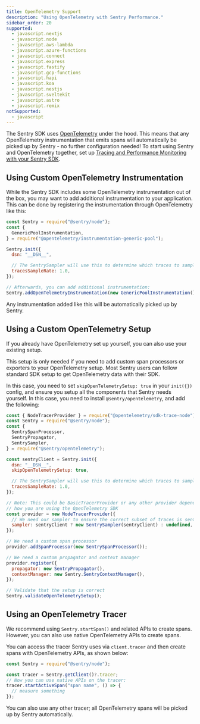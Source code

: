 ```yaml
---
title: OpenTelemetry Support
description: "Using OpenTelemetry with Sentry Performance."
sidebar_order: 20
supported:
  - javascript.nextjs
  - javascript.node
  - javascript.aws-lambda
  - javascript.azure-functions
  - javascript.connect
  - javascript.express
  - javascript.fastify
  - javascript.gcp-functions
  - javascript.hapi
  - javascript.koa
  - javascript.nestjs
  - javascript.sveltekit
  - javascript.astro
  - javascript.remix
notSupported:
  - javascript
---
```


The Sentry SDK uses [OpenTelemetry](https://opentelemetry.io/) under the hood. This means that any OpenTelemetry instrumentation that emits spans will automatically be picked up by Sentry - no further configuration needed! To start using Sentry and OpenTelemetry together, set up [Tracing and Performance Monitoring with your Sentry SDK](../).

## Using Custom OpenTelemetry Instrumentation

While the Sentry SDK includes some OpenTelemetry instrumentation out of the box, you may want to add additional instrumentation to your application. This can be done by registering the instrumentation through OpenTelemetry like this:

```js
const Sentry = require("@sentry/node");
const {
  GenericPoolInstrumentation,
} = require("@opentelemetry/instrumentation-generic-pool");

Sentry.init({
  dsn: "__DSN__",

  // The SentrySampler will use this to determine which traces to sample
  tracesSampleRate: 1.0,
});

// Afterwards, you can add additional instrumentation:
Sentry.addOpenTelemetryInstrumentation(new GenericPoolInstrumentation());
```

Any instrumentation added like this will be automatically picked up by Sentry.

## Using a Custom OpenTelemetry Setup

If you already have OpenTelemetry set up yourself, you can also use your existing setup.

<Note>

This setup is only needed if you need to add custom span processors or exporters to your OpenTelemetry setup. Most Sentry users can follow standard SDK setup to get OpenTelemetry data with their SDK.

</Note>

In this case, you need to set `skipOpenTelemetrySetup: true` in your `init({})` config, and ensure you setup all the
components that Sentry needs yourself. In this case, you need to install `@sentry/opentelemetry`, and add the following:

```js
const { NodeTracerProvider } = require("@opentelemetry/sdk-trace-node");
const Sentry = require("@sentry/node");
const {
  SentrySpanProcessor,
  SentryPropagator,
  SentrySampler,
} = require("@sentry/opentelemetry");

const sentryClient = Sentry.init({
  dsn: "__DSN__",
  skipOpenTelemetrySetup: true,

  // The SentrySampler will use this to determine which traces to sample
  tracesSampleRate: 1.0,
});

// Note: This could be BasicTracerProvider or any other provider depending on
// how you are using the OpenTelemetry SDK
const provider = new NodeTracerProvider({
  // We need our sampler to ensure the correct subset of traces is sent to Sentry
  sampler: sentryClient ? new SentrySampler(sentryClient) : undefined,
});

// We need a custom span processor
provider.addSpanProcessor(new SentrySpanProcessor());

// We need a custom propagator and context manager
provider.register({
  propagator: new SentryPropagator(),
  contextManager: new Sentry.SentryContextManager(),
});

// Validate that the setup is correct
Sentry.validateOpenTelemetrySetup();
```

## Using an OpenTelemetry Tracer

We recommend using `Sentry.startSpan()` and related APIs to create spans. However, you can also use native OpenTelemetry APIs to create spans.

You can access the tracer Sentry uses via `client.tracer` and then create spans with OpenTelemetry APIs, as shown below:

```js
const Sentry = require("@sentry/node");

const tracer = Sentry.getClient()?.tracer;
// Now you can use native APIs on the tracer:
tracer.startActiveSpan("span name", () => {
  // measure something
});
```

You can also use any other tracer; all OpenTelemetry spans will be picked up by Sentry automatically.
